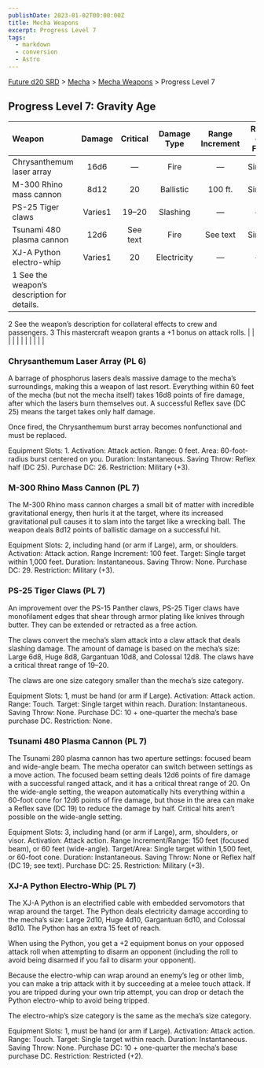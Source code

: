 ```yaml
---
publishDate: 2023-01-02T00:00:00Z
title: Mecha Weapons
excerpt: Progress Level 7
tags:
  - markdown
  - conversion
  - Astro
---
```






[Future d20 SRD](/#futureD20) > [Mecha](future-d20-srd-mecha-index) > [Mecha Weapons](future-d20-srd-mecha-mecha-weapons-index) > Progress Level 7




## Progress Level 7: Gravity Age


| Weapon | Damage | Critical | Damage Type | Range Increment | Rate of Fire | Magazine | Size | Weight | Purchase DC | Restriction |
| :-------- | :--------: | :----------: | :-------------: | :-----------------: | :--------------: | :----------: | :------: | :--------: | :-------------: | -------------: |
| Chrysanthemum laser array | 16d6 | — | Fire | — | Single | 1 int. | Huge | 50 lb. | 26 | Mil (+3) |
| M-300 Rhino mass cannon | 8d12 | 20 | Ballistic | 100 ft. | Single | — | Huge | 65 lb. | 29 | Mil (+3) |
| PS-25 Tiger claws | Varies1 | 19–20 | Slashing | — | — | — | Varies1 | — | Varies1 | — |
| Tsunami 480 plasma cannon | 12d6 | See text | Fire | See text | Single | — | Huge | 75 lb. | 25 | Mil (+3) |
| XJ-A Python electro-whip | Varies1 | 20 | Electricity | — | — | — | Varies1 | — | Varies1 | — |
| 1 See the weapon’s description for details.
2 See the weapon’s description for collateral effects to crew and passengers.
3 This mastercraft weapon grants a +1 bonus on attack rolls. |  |  |  |  |  |  |  |  |  |  |



### Chrysanthemum Laser Array (PL 6)


A barrage of phosphorus lasers deals massive damage to the mecha’s surroundings, making this a weapon of last resort. Everything within 60 feet of the mecha (but not the mecha itself) takes 16d8 points of fire damage, after which the lasers burn themselves out. A successful Reflex save (DC 25) means the target takes only half damage.


Once fired, the Chrysanthemum burst array becomes nonfunctional and must be replaced.



Equipment Slots: 1.
Activation: Attack action.
Range: 0 feet.
Area: 60-foot-radius burst centered on you.
Duration: Instantaneous.
Saving Throw: Reflex half (DC 25).
Purchase DC: 26.
Restriction: Military (+3).



### M-300 Rhino Mass Cannon (PL 7)


The M-300 Rhino mass cannon charges a small bit of matter with incredible gravitational energy, then hurls it at the target, where its increased gravitational pull causes it to slam into the target like a wrecking ball. The weapon deals 8d12 points of ballistic damage on a successful hit.



Equipment Slots: 2, including hand (or arm if Large), arm, or shoulders.
Activation: Attack action.
Range Increment: 100 feet.
Target: Single target within 1,000 feet.
Duration: Instantaneous.
Saving Throw: None.
Purchase DC: 29.
Restriction: Military (+3).



### PS-25 Tiger Claws (PL 7)


An improvement over the PS-15 Panther claws, PS-25 Tiger claws have monofilament edges that shear through armor plating like knives through butter. They can be extended or retracted as a free action.


The claws convert the mecha’s slam attack into a claw attack that deals slashing damage. The amount of damage is based on the mecha’s size: Large 6d8, Huge 8d8, Gargantuan 10d8, and Colossal 12d8. The claws have a critical threat range of 19–20.


The claws are one size category smaller than the mecha’s size category.



Equipment Slots: 1, must be hand (or arm if Large).
Activation: Attack action.
Range: Touch.
Target: Single target within reach.
Duration: Instantaneous.
Saving Throw: None.
Purchase DC: 10 + one-quarter the mecha’s base purchase DC.
Restriction: None.



### Tsunami 480 Plasma Cannon (PL 7)


The Tsunami 280 plasma cannon has two aperture settings: focused beam and wide-angle beam. The mecha operator can switch between settings as a move action. The focused beam setting deals 12d6 points of fire damage with a successful ranged attack, and it has a critical threat range of 20. On the wide-angle setting, the weapon automatically hits everything within a 60-foot cone for 12d6 points of fire damage, but those in the area can make a Reflex save (DC 19) to reduce the damage by half. Critical hits aren’t possible on the wide-angle setting.



Equipment Slots: 3, including hand (or arm if Large), arm, shoulders, or visor.
Activation: Attack action.
Range Increment/Range: 150 feet (focused beam), or 60 feet (wide-angle).
Target/Area: Single target within 1,500 feet, or 60-foot cone.
Duration: Instantaneous.
Saving Throw: None or Reflex half (DC 19; see text).
Purchase DC: 25.
Restriction: Military (+3).



### XJ-A Python Electro-Whip (PL 7)


The XJ-A Python is an electrified cable with embedded servomotors that wrap around the target. The Python deals electricity damage according to the mecha’s size: Large 2d10, Huge 4d10, Gargantuan 6d10, and Colossal 8d10. The Python has an extra 15 feet of reach.


When using the Python, you get a +2 equipment bonus on your opposed attack roll when attempting to disarm an opponent (including the roll to avoid being disarmed if you fail to disarm your opponent).


Because the electro-whip can wrap around an enemy’s leg or other limb, you can make a trip attack with it by succeeding at a melee touch attack. If you are tripped during your own trip attempt, you can drop or detach the Python electro-whip to avoid being tripped.


The electro-whip’s size category is the same as the mecha’s size category.



Equipment Slots: 1, must be hand (or arm if Large).
Activation: Attack action.
Range: Touch.
Target: Single target within reach.
Duration: Instantaneous.
Saving Throw: None.
Purchase DC: 10 + one-quarter the mecha’s base purchase DC.
Restriction: Restricted (+2).




